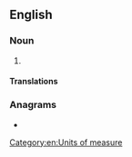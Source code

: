 ==English==

===Noun===
{{en-noun}}

# {{alternative spelling of|yottalitre|from=US|lang=en}}

====Translations====
{{trans-see|yottalitre}}

===Anagrams===
* {{anagrams|en|a=aeilorttty|yottalitre}}

[[Category:en:Units of measure]]